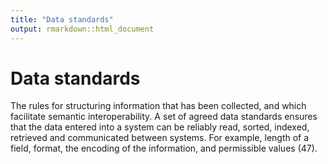 ```yaml
---
title: "Data standards"
output: rmarkdown::html_document
---
```


# Data standards

The rules for structuring information  that has been  collected, and which  facilitate semantic  interoperability. A set  of agreed data standards ensures that  the data entered into a system can be  reliably  read, sorted, indexed, retrieved  and communicated between  systems.  For example, length of a  field, format,  the encoding of the  information, and  permissible values (47).
